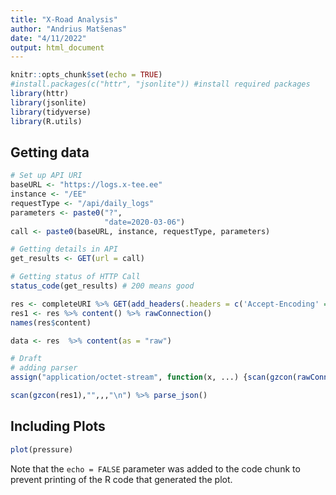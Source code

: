 ```yaml
---
title: "X-Road Analysis"
author: "Andrius Matšenas"
date: "4/11/2022"
output: html_document
---
```


```r
knitr::opts_chunk$set(echo = TRUE)
#install.packages(c("httr", "jsonlite")) #install required packages
library(httr)
library(jsonlite)
library(tidyverse)
library(R.utils)
```

## Getting data


```r
# Set up API URI
baseURL <- "https://logs.x-tee.ee"
instance <- "/EE"
requestType <- "/api/daily_logs"
parameters <- paste0("?",
                     "date=2020-03-06")
call <- paste0(baseURL, instance, requestType, parameters)

# Getting details in API
get_results <- GET(url = call)

# Getting status of HTTP Call
status_code(get_results) # 200 means good

res <- completeURI %>% GET(add_headers(.headers = c('Accept-Encoding' = 'gzip, deflate')))
res1 <- res %>% content() %>% rawConnection()
names(res$content)

data <- res  %>% content(as = "raw")

# Draft
# adding parser
assign("application/octet-stream", function(x, ...) {scan(gzcon(rawConnection(x)),"",,,"\n")},envir = httr:::parsers)

scan(gzcon(res1),"",,,"\n") %>% parse_json()

```

## Including Plots


```r
plot(pressure)
```

Note that the `echo = FALSE` parameter was added to the code chunk to prevent printing of the R code that generated the plot.
